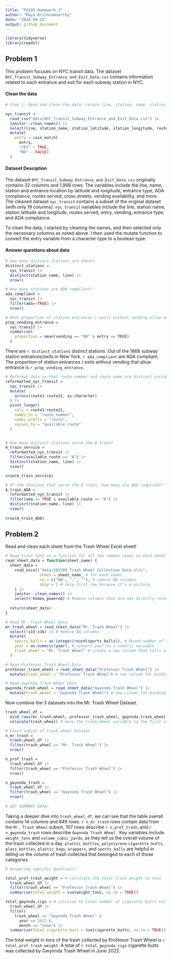 ```yaml
---
title: "P8105 Homework 2"
author: "Maya Krishnamoorthy"
date: "2024-09-25"
output: github_document
---
```


``` r
library(tidyverse)
library(readxl)
```

## Problem 1

This problem focuses on NYC transit data. The dataset `NYC_Transit_Subway_Entrance_and_Exit_Data.csv` contains information related to each entrance and exit for each subway station in NYC.

#### Clean the data
``` r
# Step 1: Read and clean the data: retain line, station, name, station latitude / longitude, routes served, entry, vending, entrance type, and ADA compliance. Convert the entry variable from character (YES vs NO) to a logical variable (the ifelse or case_match function may be useful).

nyc_transit = 
  read_csv("data/NYC_Transit_Subway_Entrance_and_Exit_Data.csv") |> 
  janitor::clean_names() |> 
  select(line, station_name, station_latitude, station_longitude, route1:route11, entry, vending, entrance_type, ada) |> 
  mutate(
    entry = case_match(
      entry, 
      "YES" ~ TRUE, 
      "NO" ~ FALSE)
  )
```

#### Dataset Desciption

The dataset `NYC_Transit_Subway_Entrance_and_Exit_Data.csv` originally contains 32 columns and 1,868 rows. The variables include the line, name, station and entrance location by latitude and longitude, entrance type, ADA compliance, routes served, cross streets, vending availability, and more. The cleaned dataset `nyc_transit` contains a subset of the original dataset (with only 19 columns). `nyc_transit` variables include the line, station name, station latitude and longitude, routes served, entry, vending, entrance type, and ADA compliance. 

To clean the data, I started by cleaning the names, and then selected only the necessary columns as noted above. I then used the mutate function to convert the entry variable from a character type to a boolean type.

#### Answer questions about data

``` r
# How many distinct stations are there?
distinct_stations = 
  nyc_transit |> 
  distinct(station_name, line) |> 
  nrow()

# How many stations are ADA compliant?
ada_compliant = 
  nyc_transit |> 
  filter(ada==TRUE) |> 
  nrow()

# What proportion of station entrances / exits without vending allow entrance?
prop_vending_entrance = 
  nyc_transit |> 
  summarize(
    proportion = mean(vending == "NO" & entry == TRUE)
  )
```

There are `r distinct_stations` distinct stations. Out of the 1868 subway station entrances/exits in New York, `r ada_compliant` are ADA compliant. The proportion of station entrances / exits without vending that allow entrance is `r prop_vending_entrance`.

``` r
# Reformat data so that route number and route name are distinct variables.
reformatted_nyc_transit = 
  nyc_transit |> 
  mutate(
    across(route1:route11, as.character)
  ) |> 
  pivot_longer(
    cols = route1:route11,
    names_to = "route_number",
    names_prefix = "route",
    values_to = "available_route"
  )


# How many distinct stations serve the A train?
A_train_service = 
  reformatted_nyc_transit |> 
  filter(available_route == "A") |> 
  distinct(station_name, line) |> 
  view()

nrow(A_train_service)

# Of the stations that serve the A train, how many are ADA compliant?
A_train_ADA =
  reformatted_nyc_transit |> 
  filter(ada == TRUE & available_route == "A") |> 
  distinct(station_name, line) |> 
  view()
  
nrow(A_train_ADA)
```


## Problem 2

Read and clean each sheet from the Trash Wheel Excel sheet!

``` r
# Read trash data as a function for all the common steps in each sheet
read_sheet_data = function(sheet_name) {
  sheet_data = 
    read_excel("data/202309 Trash Wheel Collection Data.xlsx", 
               sheet = sheet_name, # for each sheet
               na = c("NA", ".", ""), # remove NA columns
               skip = 1 # skip first row because it's a picture
    ) |> 
    janitor::clean_names() |>
    select(!homes_powered) # Remove columns that are not directly related to dumpster data for all sheets
  
  return(sheet_data)
}

# Read Mr. Trash Wheel Data
mr_trash_wheel = read_sheet_data("Mr. Trash Wheel") |> 
  select(!x15:x16) |> # Remove NA columns
  mutate(
    sports_balls = as.integer(round(sports_balls)), # Round number of sports balls to the closest integer
    year = as.numeric(year), # convert year to a numeric variable
    trash_wheel = "Mr. Trash Wheel" # create a new column that tells us which sheet this data represents (for binding later)
  )

# Read Professor Trash Wheel Data
professor_trash_wheel = read_sheet_data("Professor Trash Wheel") |> 
  mutate(trash_wheel = "Professor Trash Wheel") # new column for binding

# Read Gwynnda Trash Wheel Data
gwynnda_trash_wheel = read_sheet_data("Gwynnda Trash Wheel") |> 
  mutate(trash_wheel = "Gwynnda Trash Wheel") # new column for binding
```

Now combine the 3 datasets into the Mr. Trash Wheel Dataset.

``` r
trash_wheel_df = 
  bind_rows(mr_trash_wheel, professor_trash_wheel, gwynnda_trash_wheel) |> # bind the tables
  relocate(trash_wheel) # move the trash_wheel variable to the first column so we can see which trash wheel we are looking at
```

``` r
# Count subset of trash wheel dataset
n_mr_trash = 
  trash_wheel_df |> 
  filter(trash_wheel == "Mr. Trash Wheel") |> 
  nrow()

n_prof_trash = 
  trash_wheel_df |> 
  filter(trash_wheel == "Professor Trash Wheel") |> 
  nrow()

n_gwynnda_trash = 
  trash_wheel_df |> 
  filter(trash_wheel == "Gwynnda Trash Wheel") |> 
  nrow()
  
# GET SUMMARY DATA!  
```

Taking a deeper dive into `trash_wheel_df`, we can see that the table overall contains 14 columns and 849 rows. `r n_mr_trash` rows contain data from the `Mr. Trash Wheel` subset, 107 rows describe `r n_prof_trash`, and `r n_gwynnda_trash` rows describe `Gwynnda Trash Wheel.` Key variables include `weight_tons` and `volume_cubic_yards`, as they tell us the overall volume of the trash collected in a day. `plastic_bottles`, `polystyrene` `cigarette_butts`, `glass_bottles`, `plastic_bags`, `wrappers`, and `sports_balls` are helpful in telling us the volume of trash collected that belonged to each of those categories. 

``` r
# Answering specific questions! 

total_prof_trash_weight = # calculate the total trash weight in tons
  trash_wheel_df |> 
  filter(trash_wheel == "Professor Trash Wheel") |> 
  summarise(total_weight = sum(weight_tons, na.rm = TRUE))

total_gwynnda_cigs = # calculae te total number of cigarette butts collected by Gwynnda in June of 2022
  trash_wheel_df |> 
  filter(
    trash_wheel == "Gwynnda Trash Wheel" & 
      year == 2022 &
      month == "June") |> 
  summarise(total_cigarette_buts = sum(cigarette_butts, na.rm = TRUE))
```

The total weight in tons of the trash collected by Professor Trash Wheel is `r total_prof_trash_weight`. A total of `r total_gwynnda_cigs` cigarette butts was collected by Gwynnda Trash Wheel in June 2022.



